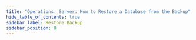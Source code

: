 ```yaml
---
title: "Operations: Server: How to Restore a Database from the Backup"
hide_table_of_contents: true
sidebar_label: Restore Backup
sidebar_position: 8
---
```





<LanguageSwitcher supportedLanguages={supportedLanguages} />

<LanguageContent language="csharp">
   <RestoreBackupCsharp />
</LanguageContent>

<LanguageContent language="java">
   <RestoreBackupJava />
</LanguageContent>

<LanguageContent language="nodejs">
   <RestoreBackupNodejs />
</LanguageContent>


<!---
### Studio Articles
- [Create a Database : From Backup](../../../studio/server/databases/create-new-database/from-backup)
- [Create a Database : General Flow](../../../studio/server/databases/create-new-database/general-flow)
- [Create a Database : Encrypted](../../../studio/server/databases/create-new-database/encrypted)
- [The Backup Task](../../../studio/database/tasks/backup-task)

### Client Articles
- [Restore](../../../client-api/operations/maintenance/backup/restore)
- [What Is Smuggler](../../../client-api/smuggler/what-is-smuggler)
- [Backup](../../../client-api/operations/maintenance/backup/backup)

### Server Articles
- [Backup Overview](../../../server/ongoing-tasks/backup-overview)

### Migration Articles
- [Migration](../../../migration/server/data-migration)


-->